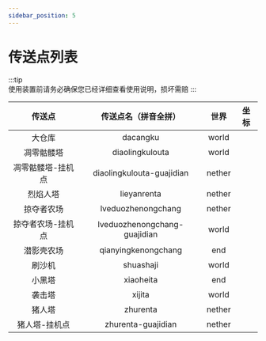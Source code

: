 ```yaml
---
sidebar_position: 5
---
```


# 传送点列表

:::tip  
使用装置前请务必确保您已经详细查看使用说明，损坏需赔
:::

|      传送点       |     传送点名（拼音全拼）     |  世界  | 坐标 |
| :---------------: | :--------------------------: | :----: | :--: |
|      大仓库       |           dacangku           | world  |      |
|    凋零骷髅塔     |       diaolingkulouta        | world  |      |
| 凋零骷髅塔-挂机点 |  diaolingkulouta-guajidian   | nether |      |
|     烈焰人塔      |         lieyanrenta          | nether |      |
|    掠夺者农场     |      lveduozhenongchang      | nether |      |
| 掠夺者农场-挂机点 | lveduozhenongchang-guajidian | world  |      |
|    潜影壳农场     |     qianyingkenongchang      |  end   |      |
|      刷沙机       |          shuashaji           | world  |      |
|      小黑塔       |          xiaoheita           |  end   |      |
|      袭击塔       |            xijita            | world  |      |
|      猪人塔       |           zhurenta           | nether |      |
|   猪人塔-挂机点   |      zhurenta-guajidian      | nether |      |

